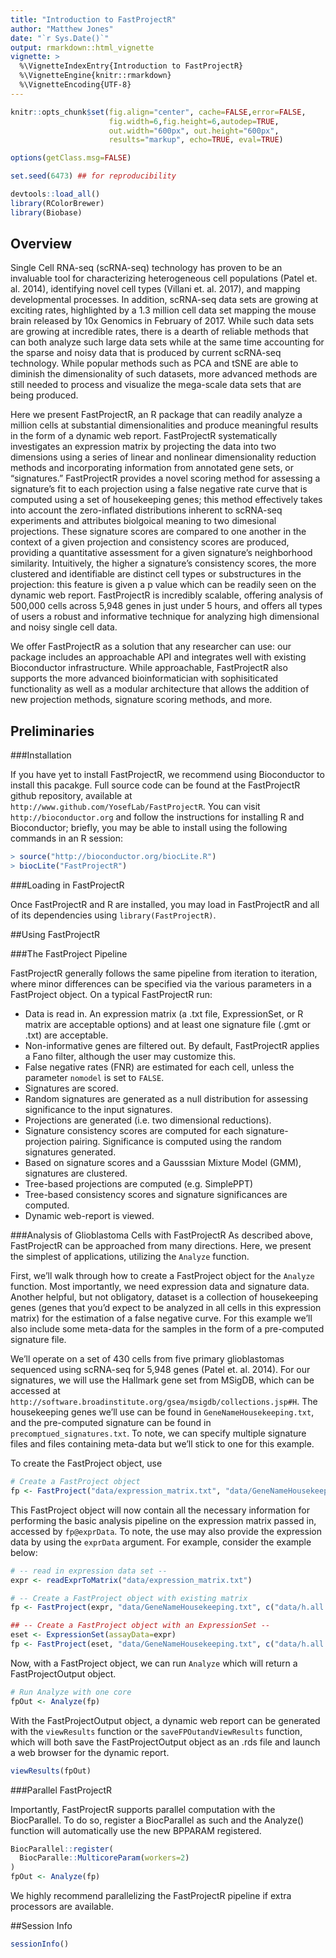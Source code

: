```yaml
---
title: "Introduction to FastProjectR"
author: "Matthew Jones"
date: "`r Sys.Date()`"
output: rmarkdown::html_vignette
vignette: >
  %\VignetteIndexEntry{Introduction to FastProjectR}
  %\VignetteEngine{knitr::rmarkdown}
  %\VignetteEncoding{UTF-8}
---
```


``` r

knitr::opts_chunk$set(fig.align="center", cache=FALSE,error=FALSE,
                      fig.width=6,fig.height=6,autodep=TRUE,
                      out.width="600px", out.height="600px",
                      results="markup", echo=TRUE, eval=TRUE)

options(getClass.msg=FALSE)

set.seed(6473) ## for reproducibility

devtools::load_all()
library(RColorBrewer)
library(Biobase)

```


## Overview

Single Cell RNA-seq (scRNA-seq) technology has proven to be an invaluable tool for characterizing heterogeneous cell populations (Patel et. al. 2014), identifying novel cell types (Villani et. al. 2017), and mapping developmental processes. In addition, scRNA-seq data sets are growing at exciting rates, highlighted by a 1.3 million cell data set mapping the mouse brain released by 10x Genomics in February of 2017. While such data sets are growing at incredible rates, there is a dearth of reliable methods that can both analyze such large data sets while at the same time accounting for the sparse and noisy data that is produced by current scRNA-seq technology. While popular methods such as PCA and tSNE are able to diminish the dimensionality of such datasets, more advanced methods are still needed to process and visualize the mega-scale data sets that are being produced.

Here we present FastProjectR, an R package that can readily analyze a million cells at substantial dimensionalities and produce meaningful results in the form of a dynamic web report. FastProjectR systematically investigates an expression matrix by projecting the data into two dimensions using a series of linear and nonlinear dimensionality reduction methods and incorporating information from annotated gene sets, or “signatures.” FastProjectR provides a novel scoring method for assessing a signature’s fit to each projection using a false negative rate curve that is computed using a set of housekeeping genes; this method effectively takes into account the zero-inflated distributions inherent to scRNA-seq experiments and attributes biolgoical meaning to two dimesional projections. These signature scores are compared to one another in the context of a given projection and consistency scores are produced, providing a quantitative assessment for a given signature’s neighborhood similarity. Intuitively, the higher a signature’s consistency scores, the more clustered and identifiable are distinct cell types or substructures in the projection: this feature is given a p value which can be readily seen on the dynamic web report. FastProjectR is incredibly scalable, offering analysis of 500,000 cells across 5,948 genes in just under 5 hours, and offers all types of users a robust and informative technique for analyzing high dimensional and noisy single cell data.

We offer FastProjectR as a solution that any researcher can use: our package includes an approachable API and integrates well with existing Bioconductor infrastructure. While approachable, FastProjectR also supports the more advanced bioinformatician with sophisiticated functionality as well as a modular architecture that allows the addition of new projection methods, signature scoring methods, and more. 

## Preliminaries

###Installation 

If you have yet to install FastProjectR, we recommend using Bioconductor to install this pacakge. Full source code can be found at the FastProjectR github repository, available at `http://www.github.com/YosefLab/FastProjectR`.  You can visit `http://bioconductor.org` and follow the instructions for installing R and Bioconductor; briefly, you may be able to install using the following commands in an R session:

```r
> source("http://bioconductor.org/biocLite.R")
> biocLite("FastProjectR")
```

###Loading in FastProjectR

Once FastProjectR and R are installed, you may load in FastProjectR and all of its dependencies using `library(FastProjectR)`. 

##Using FastProjectR

###The FastProject Pipeline

FastProjectR generally follows the same pipeline from iteration to iteration, where minor differences can be specified via the various parameters in a FastProject object. On a typical FastProjectR run:

- Data is read in. An expression matrix (a .txt file, ExpressionSet, or R matrix are acceptable options) and at least one signature file (.gmt or .txt) are acceptable. 
- Non-informative genes are filtered out. By default, FastProjectR applies a Fano filter, although the user may customize this.
- False negative rates (FNR) are estimated for each cell, unless the parameter `nomodel` is set to `FALSE`.
- Signatures are scored.
- Random signatures are generated as a null distribution for assessing significance to the input signatures.
- Projections are generated (i.e. two dimensional reductions).
- Signature consistency scores are computed for each signature-projection pairing. Significance is computed using the random signatures generated.
- Based on signature scores and a Gausssian Mixture Model (GMM), signatures are clustered.
- Tree-based projections are computed (e.g. SimplePPT)
- Tree-based consistency scores and signature significances are computed.
- Dynamic web-report is viewed. 

###Analysis of Glioblastoma Cells with FastProjectR
As described above, FastProjectR can be approached from many directions. Here, we present the simplest of applications, utilizing the `Analyze` function. 

First, we'll walk through how to create a FastProject object for the `Analyze` function. Most importantly, we need expression data and signature data. Another helpful, but not obligatory, dataset is a collection of housekeeping genes (genes that you'd expect to be analyzed in all cells in this expression matrix) for the estimation of a false negative curve. For this example we'll also include some meta-data for the samples in the form of a pre-computed signature file.

We'll operate on a set of 430 cells from five primary glioblastomas sequenced using scRNA-seq  for 5,948 genes (Patel et. al. 2014). For our signatures, we will use the Hallmark gene set from MSigDB, which can be accessed at `http://software.broadinstitute.org/gsea/msigdb/collections.jsp#H`. The housekeeping genes we'll use can be found in `GeneNameHousekeeping.txt`, and the pre-computed signature can be found in `precomptued_signatures.txt`. To note, we can specify multiple signature files and files containing meta-data but we'll stick to one for this example. 

To create the FastProject object, use

```r
# Create a FastProject object
fp <- FastProject("data/expression_matrix.txt", "data/GeneNameHousekeeping.txt", c("data/h.all.v5.2.symbols.gmt"), precomputed="data/precomputed_signatures.txt")
```

This FastProject object will now contain all the necessary information for performing the basic analysis pipeline on the expression matrix passed in, accessed by `fp@exprData`. To note, the use may also provide the expression data by using the `exprData` argument. For example, consider the example below:

```r
# -- read in expression data set -- 
expr <- readExprToMatrix("data/expression_matrix.txt")

# -- Create a FastProject object with existing matrix
fp <- FastProject(expr, "data/GeneNameHousekeeping.txt", c("data/h.all.v5.2.symbols.gmt"), precomputed="data/precomputed_signatures.txt")

## -- Create a FastProject object with an ExpressionSet -- 
eset <- ExpressionSet(assayData=expr)
fp <- FastProject(eset, "data/GeneNameHousekeeping.txt", c("data/h.all.v5.2.symbols.gmt"), precomputed="data/precomputed_signatures.txt")
```

Now, with a FastProject object, we can run `Analyze` which will return a FastProjectOutput object.

```r
# Run Analyze with one core
fpOut <- Analyze(fp)
```

With the FastProjectOutput object, a dynamic web report can be generated with the `viewResults` function or the `saveFPOutandViewResults` function, which will both save the FastProjectOutput object as an .rds file and launch a web browser for the dynamic report.

```r
viewResults(fpOut)
```

###Parallel FastProjectR

Importantly, FastProjectR supports parallel computation with the BiocParallel. To do so, register a BiocParallel as such and the Analyze() function will automatically use the new BPPARAM registered. 

```r
BiocParallel::register(
  BiocParalle::MulticoreParam(workers=2)
)
fpOut <- Analyze(fp)
```

We highly recommend parallelizing the FastProjectR pipeline if extra processors are available. 

##Session Info
```r
sessionInfo()
```